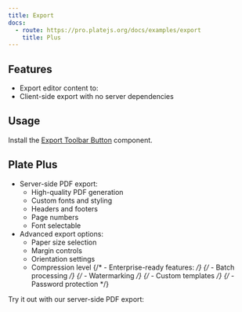 ```yaml
---
title: Export
docs:
  - route: https://pro.platejs.org/docs/examples/export
    title: Plus
---
```


<ComponentPreview name="playground-demo" id="basic-blocks" />

<PackageInfo>

## Features

- Export editor content to:
- Client-side export with no server dependencies

</PackageInfo>

## Usage

Install the [Export Toolbar Button](/docs/components/export-toolbar-button) component.

## Plate Plus

- Server-side PDF export:
  - High-quality PDF generation
  - Custom fonts and styling
  - Headers and footers
  - Page numbers
  - Font selectable
- Advanced export options:
  - Paper size selection
  - Margin controls
  - Orientation settings
  - Compression level
    {/* - Enterprise-ready features: */}
    {/* - Batch processing */}
    {/* - Watermarking */}
    {/* - Custom templates */}
    {/* - Password protection */}

Try it out with our server-side PDF export:

<ComponentPreviewPro name="export-pro" />
